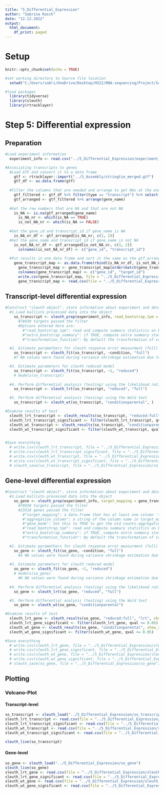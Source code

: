 ---
title: "5_Differential_Expression"
author: "Sabrina Rasch"
date: "12.12.2022"
output:
  html_document:
    df_print: paged
---

# Setup

```{r message=FALSE, include=FALSE}
knitr::opts_chunk$set(echo = TRUE)

#set working directory to Source file location
  setwd("C:/Users/sabri/OneDrive/Desktop/HS22/RNA-sequencing/Project/Scripts/")

#load packages
  library(tidyverse)
  library(sleuth)
  library(rtracklayer)
```

# Step 5: Differential expression

## Preparation

```{r}
#Load experiment information
  experiment_info <- read.csv("../5_Differential_Expression/experiment_table.csv")

#Associating transcripts to genes
  #Load GTF and convert it to a data frame
    gtf <- rtracklayer::import("../3_Assembly/stringtie_merged.gtf")
    gtf_df <- as.data.frame(gtf)
  
  #Filter the columns that are needed and arrange to get NAs at the end
    gtf_filtered <- gtf_df %>% filter(type == "transcript") %>% select(gene_id, transcript_id, gene_name, ref_gene_id)
    gtf_arranged <- gtf_filtered %>% arrange(gene_name)
  
  #Get the row numbers that are NA and that are not NA
    is_NA <- is.na(gtf_arranged$gene_name)
      is_NA_nr <- which(is_NA == TRUE)
      is_not_NA_nr <- which(is_NA == FALSE)
  
  #Get the gene_id and transcript_id if gene_name is NA
    is_NA_nr_df <- gtf_arranged[is_NA_nr, c(1, 2)]
  #Get the gene_name and transcript_id if gene_name is not NA
    is_not_NA_nr_df <- gtf_arranged[is_not_NA_nr, c(3, 2)]
      colnames(is_not_NA_nr_df) <- c("gene_id", "transcript_id")
  
  #Put results in one data frame and sort it the same as the gtf_arranged
    gene_transcript_map <- as.data.frame(rbind(is_NA_nr_df, is_not_NA_nr_df))
      gene_transcript_map <- gene_transcript_map[order(match(gene_transcript_map[,2],gtf_filtered[,2])),]
      colnames(gene_transcript_map) <- c("gene_id", "target_id")
      write.csv(gene_transcript_map, file = "../5_Differential_Expression/gene_transcript_map.csv", row.names = FALSE)
      gene_transcript_map <- read.csv(file = "../5_Differential_Expression/gene_transcript_map.csv")
```

## Transcript-level differential expression

```{r}
#Construct "sleuth object", store information about experiment and details of model
  #1.Load kallisto processed data into the object
    so_transcript <- sleuth_prep(experiment_info, read_bootstrap_tpm = TRUE , extra_bootstrap_summary = TRUE, transformation_function = function(x) log2(x + 0.5))
      #78930 targets passed the filter
      #Options entered here are:
        #"read_bootstrap_tpm": read and compute summary statistics on bootstraps on the TPM. This is not necessary for typical analyses; it is only needed for some plots (e.g. plot_bootstrap) and if TPM values are used for sleuth_fit. Default is FALSE.
        #"extra_bootstrap_summary": if TRUE, compute extra summary statistics for estimated counts. This is not necessary for typical analyses; it is only needed for certain plots (e.g. plot_bootstrap). Default is FALSE.
        #"transformation_function": By default the transformation of counts is natural log, which would make the output fold changes somewhat more difficult to interpret. By specifying the transformation_function to be log2(x + 0.5) we are ensuring our output fold changes are log2.

  #2. Estimate paramethers for sleuth response error measurment (full) model
    so_transcript <- sleuth_fit(so_transcript, ~condition, "full")
    #7 NA values were found during variance shrinkage estimation due to mean observation values outside of the range used for the LOESS fit. The LOESS fit will be repeated using exact computation of the fitted surface to extrapolate the missing values. These are the target ids with NA values: ENST00000378610.1, ENST00000411386.1, ENST00000498450.1, ENST00000534689.3, ENST00000582591.1, ENST00000616852.1, MSTRG.11549.10  

  #3. Estimate parameters for sleuth reduced model
    so_transcript <- sleuth_fit(so_transcript, ~1, "reduced")
    # models(so_transcript)
  
  #4. Perform differential analysis (testing) using the likelihood ratio test
    so_transcript <- sleuth_lrt(so_transcript, "reduced", "full")

  #5. Perform differential analysis (testing) using the Wald text
    so_transcript <- sleuth_wt(so_transcript, "conditionparental", )

#Examine results of test
  sleuth_lrt_transcript <- sleuth_results(so_transcript, "reduced:full", "lrt", show_all = FALSE)
  sleuth_lrt_transcript_significant <- filter(sleuth_lrt_transcript, qval <= 0.05)
  sleuth_wt_transcript <- sleuth_results(so_transcript, "conditionparental", show_all = TRUE)
  sleuth_wt_transcript_significant <- filter(sleuth_wt_transcript, qval <= 0.05)

  
#Save everything
  # write.csv(sleuth_lrt_transcript, file = "../5_Differential_Expression/sleuth_lrt_transcript.csv", row.names = FALSE)
  # write.csv(sleuth_lrt_transcript_significant, file = "../5_Differential_Expression/sleuth_lrt_transcript_significant.csv", row.names = FALSE)
  # write.csv(sleuth_wt_transcript, file = "../5_Differential_Expression/sleuth_wt_transcript.csv", row.names = FALSE)
  # write.csv(sleuth_wt_transcript_significant, file = "../5_Differential_Expression/sleuth_wt_transcript_significant.csv", row.names = FALSE)
  # sleuth_save(so_transcript, file = "../5_Differential_Expression/so_transcript")
```

## Gene-level differential expression

```{r}
#Construct "sleuth object", store information about experiment and details of model
  #1.Load kallisto processed data into the object
    so_gene <- sleuth_prep(experiment_info, target_mapping = gene_transcript_map, aggregation_column = "gene_id", gene_mode = TRUE, read_bootstrap_tpm = TRUE , extra_bootstrap_summary = TRUE, transformation_function = function(x) log2(x + 0.5))
      #78930 targets passed the filter
      #23518 genes passed the filter
        #"target_mapping": a data.frame that has at least one column 'target_id' and others that denote the mapping for each target. if it is not NULL, target_mapping is joined with many outputs where it might be useful. For example, you might have columns 'target_id', 'ensembl_gene' and 'entrez_gene' to denote different transcript to gene mappings. Note that sleuth_prep will treat all columns as having the 'character' data type.
        #"aggregation_column": a string of the column name in target_mapping to aggregate targets (typically to summarize the data on the gene level). The aggregation is done using a p-value aggregation method when generating the results table. See sleuth_results for more information.
        #"gene_mode": Set this to TRUE to get the old counts-aggregation method for doing gene-level analysis. This requires aggregation_column to be set. If TRUE, this will override the p-value aggregation mode, but will allow for gene-centric modeling, plotting, and results.
        #"read_bootstrap_tpm": read and compute summary statistics on bootstraps on the TPM. This is not necessary for typical analyses; it is only needed for some plots (e.g. plot_bootstrap) and if TPM values are used for sleuth_fit. Default is FALSE.
        #"extra_bootstrap_summary": if TRUE, compute extra summary statistics for estimated counts. This is not necessary for typical analyses; it is only needed for certain plots (e.g. plot_bootstrap). Default is FALSE.
        #"transformation_function": By default the transformation of counts is natural log, which would make the output fold changes somewhat more difficult to interpret. By specifying the transformation_function to be log2(x + 0.5) we are ensuring our output fold changes are log2.

  #2. Estimate paramethers for sleuth response error measurment (full) model
    so_gene <- sleuth_fit(so_gene, ~condition, "full")
      #5 NA values were found during variance shrinkage estimation due to mean observation values outside of the range used for the LOESS fit. The LOESS fit will be repeated using exact computation of the fitted surface to extrapolate the missing values. These are the target ids with NA values: AC016907.3, LRP2, RNF152, RP13-580B18.4, ZDHHC22  
    
  #3. Estimate parameters for sleuth reduced model
    so_gene <- sleuth_fit(so_gene, ~1, "reduced")
    # models(so_gene)
      #6 NA values were found during variance shrinkage estimation due to mean observation values outside of the range used for the LOESS fit. The LOESS fit will be repeated using exact computation of the fitted surface to extrapolate the missing values. These are the target ids with NA values: AC016907.3, LRP2, RNF152, RP13-580B18.4, ZDHHC22, MT-CO1
    
  #4. Perform differential analysis (testing) using the likelihood ratio test
    so_gene <- sleuth_lrt(so_gene, "reduced", "full")

  #5. Perform differential analysis (testing) using the Wald text
    so_gene <- sleuth_wt(so_gene, "conditionparental")

#Examine results of test
  sleuth_lrt_gene <- sleuth_results(so_gene, "reduced:full", "lrt", show_all = FALSE)
  sleuth_lrt_gene_significant <- filter(sleuth_lrt_gene, qval <= 0.05)
  sleuth_wt_gene <- sleuth_results(so_gene, "conditionparental", show_all = TRUE)
  sleuth_wt_gene_significant <- filter(sleuth_wt_gene, qval <= 0.05)

#Save everything
  # write.csv(sleuth_lrt_gene, file = "../5_Differential_Expression/sleuth_lrt_gene.csv", row.names = FALSE)
  # write.csv(sleuth_lrt_gene_significant, file = "../5_Differential_Expression/sleuth_lrt_gene_significant.csv", row.names = FALSE)
  # write.csv(sleuth_wt_gene, file = "../5_Differential_Expression/sleuth_wt_gene.csv", row.names = FALSE)
  # write.csv(sleuth_wt_gene_significant, file = "../5_Differential_Expression/sleuth_wt_gene_significant.csv", row.names = FALSE)
  # sleuth_save(so_gene, file = "../5_Differential_Expression/so_gene")
```

## Plotting

### Volcano-Plot

#### Transcript-level

```{r}
so_transcript <- sleuth_load("../5_Differential_Expression/so_transcript")
sleuth_lrt_transcript <- read.csv(file = "../5_Differential_Expression/sleuth_lrt_transcript.csv")
sleuth_lrt_transcript_significant <- read.csv(file = "../5_Differential_Expression/sleuth_lrt_transcript_significant.csv")
sleuth_wt_transcript <- read.csv(file = "../5_Differential_Expression/sleuth_wt_transcript.csv")
sleuth_wt_transcript_significant <- read.csv(file = "../5_Differential_Expression/sleuth_wt_transcript_significant.csv")

sleuth_live(so_transcript)


```



#### Gene-level

```{r}
so_gene <- sleuth_load("../5_Differential_Expression/so_gene")
sleuth_live(so_gene)
sleuth_lrt_gene <- read.csv(file = "../5_Differential_Expression/sleuth_lrt_gene.csv")
sleuth_lrt_gene_significant <- read.csv(file = "../5_Differential_Expression/sleuth_lrt_gene_significant.csv")
sleuth_wt_gene <- read.csv(file = "../5_Differential_Expression/sleuth_wt_gene.csv")
sleuth_wt_gene_significant <- read.csv(file = "../5_Differential_Expression/sleuth_wt_gene_significant.csv")
```
